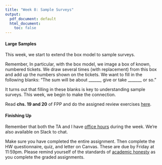 ```yaml
---
title: "Week 8: Sample Surveys"
output:
  pdf_document: default
  html_document:
    toc: false
---
```


#### Large Samples

This week, we start to extend the box model to sample surveys. 

Remember, In particular, with the box model, we image a box of known, numbered tickets. We draw several times (with replacement) from this box and add up the numbers shown on the tickets. We want to fill in the following blanks: "The sum will be about ______, give or take _______ or so."

It turns out that filling in these blanks is key to understanding sample surveys. This week, we begin to make the connection. 

Read **chs. 19 and 20** of FPP and do the assigned review exercises [here](fpp-exercises.html). 

#### Finishing Up

Remember that both the TA and I have [office hours](https://canvas.fsu.edu/courses/133680/pages/zoom-office-hours) during the week. We're also available on Slack to chat. 

Make sure you have completed the entire assignment. Then complete the HW questionnaire, quiz, and letter on Canvas. These are due by Friday at 11:59pm. Please remind yourself of the standards of [academic honesty](honesty.html) as you complete the graded assignments.



